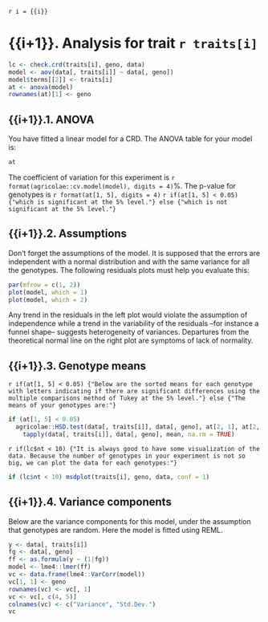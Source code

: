`r i = {{i}}`

# {{i+1}}. Analysis for trait `r traits[i]`

```r
lc <- check.crd(traits[i], geno, data)
model <- aov(data[, traits[i]] ~ data[, geno])
model$terms[[2]] <- traits[i]
at <- anova(model)
rownames(at)[1] <- geno
```

## {{i+1}}.1. ANOVA

You have fitted a linear model for a CRD. The ANOVA table for your model is:

```r
at
```

The coefficient of variation for this experiment is `r format(agricolae::cv.model(model), digits = 4)`%.
The p-value for genotypes is `r format(at[1, 5], digits = 4)`
`r if(at[1, 5] < 0.05) {"which is significant at the 5% level."} else {"which is not significant at the 5% level."}`

## {{i+1}}.2. Assumptions

Don't forget the assumptions of the model. It is supposed that the errors are independent with a normal distribution and with the same variance for all the genotypes. The following residuals plots must help you evaluate this:

```r
par(mfrow = c(1, 2))
plot(model, which = 1)
plot(model, which = 2)
```

Any trend in the residuals in the left plot would violate the assumption of independence while a trend in the variability of the residuals --for instance a funnel shape-- suggests heterogeneity of variances. Departures from the theoretical normal line on the right plot are symptoms of lack of normality.

## {{i+1}}.3. Genotype means

`r if(at[1, 5] < 0.05) {"Below are the sorted means for each genotype with letters indicating if there are significant differences using the multiple comparisons method of Tukey at the 5% level."} else {"The means of your genotypes are:"}`

```r
if (at[1, 5] < 0.05)
  agricolae::HSD.test(data[, traits[i]], data[, geno], at[2, 1], at[2, 3])$groups else
    tapply(data[, traits[i]], data[, geno], mean, na.rm = TRUE)
```

`r if(lc$nt < 10) {"It is always good to have some visualization of the data. Because the number of genotypes in your experiment is not so big, we can plot the data for each genotypes:"}`

```r
if (lc$nt < 10) msdplot(traits[i], geno, data, conf = 1)
```

## {{i+1}}.4. Variance components

Below are the variance components for this model, under the assumption that genotypes are random. Here the model is fitted using REML.

```r
y <- data[, traits[i]]
fg <- data[, geno]
ff <- as.formula(y ~ (1|fg))
model <- lme4::lmer(ff)
vc <- data.frame(lme4::VarCorr(model))
vc[1, 1] <- geno
rownames(vc) <- vc[, 1]
vc <- vc[, c(4, 5)]
colnames(vc) <- c("Variance", "Std.Dev.")
vc
```

